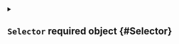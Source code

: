 


<details className="config-field" data-expandable="true">
<summary>

## `Selector` <span className="config-field-required" data-required="true">required</span> <span className="config-field-type">object</span> <span className="config-field-default"></span> <span className="config-field-enum"></span> {#Selector}



</summary>




<details className="config-field" data-expandable="false" open>
<summary>

### `labelSelector` <span className="config-field-required" data-required="true">required</span> <span className="config-field-type">object</span> <span className="config-field-default"></span> <span className="config-field-enum"></span> {#Selector-labelSelector}

LabelSelector are the labels to select the object from

</summary>



</details>


</details>

